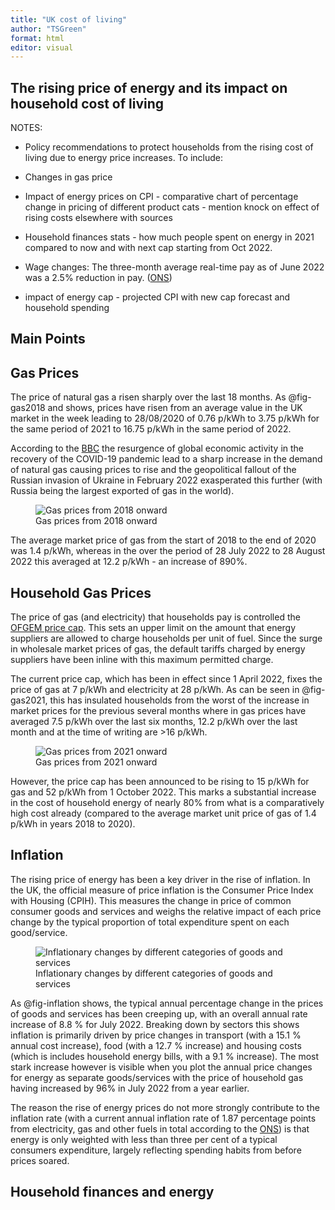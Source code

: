 ```yaml
---
title: "UK cost of living"
author: "TSGreen"
format: html
editor: visual
---
```


## The rising price of energy and its impact on household cost of living

NOTES:

-   Policy recommendations to protect households from the rising cost of living due to energy price increases. To include:

-   Changes in gas price

-   Impact of energy prices on CPI - comparative chart of percentage change in pricing of different product cats - mention knock on effect of rising costs elsewhere with sources

-   Household finances stats - how much people spent on energy in 2021 compared to now and with next cap starting from Oct 2022.

-   Wage changes: The three-month average real-time pay as of June 2022 was a 2.5% reduction in pay. ([ONS](https://www.ons.gov.uk/employmentandlabourmarket/peopleinwork/earningsandworkinghours/timeseries/a3ww/lms))

-   impact of energy cap - projected CPI with new cap forecast and household spending

## Main Points


## Gas Prices

The price of natural gas a risen sharply over the last 18 months. As @fig-gas2018 and shows, prices have risen from an average value in the UK market in the week leading to 28/08/2020 of 0.76 p/kWh to 3.75 p/kWh for the same period of 2021 to 16.75 p/kWh in the same period of 2022.

According to the [BBC](https://www.bbc.co.uk/news/explainers-62644537) the resurgence of global economic activity in the recovery of the COVID-19 pandemic lead to a sharp increase in the demand of natural gas causing prices to rise and the geopolitical fallout of the Russian invasion of Ukraine in February 2022 exasperated this further (with Russia being the largest exported of gas in the world).

![Gas prices from 2018 onward](gas_prices_2018.png){#fig-gas2018 fig-alt="The system average price of gas since 2018, showing a steep increase from around mid-2021. The typical price increases from less than 2 pence per kilo watt hour to 16 currently."}

The average market price of gas from the start of 2018 to the end of 2020 was 1.4 p/kWh, whereas in the over the period of 28 July 2022 to 28 August 2022 this averaged at 12.2 p/kWh - an increase of 890%.

## Household Gas Prices

The price of gas (and electricity) that households pay is controlled the [OFGEM price cap](https://www.ofgem.gov.uk/information-consumers/energy-advice-households/check-if-energy-price-cap-affects-you). This sets an upper limit on the amount that energy suppliers are allowed to charge households per unit of fuel. Since the surge in wholesale market prices of gas, the default tariffs charged by energy suppliers have been inline with this maximum permitted charge.

The current price cap, which has been in effect since 1 April 2022, fixes the price of gas at 7 p/kWh and electricity at 28 p/kWh. As can be seen in @fig-gas2021, this has insulated households from the worst of the increase in market prices for the previous several months where in gas prices have averaged 7.5 p/kWh over the last six months, 12.2 p/kWh over the last month and at the time of writing are \>16 p/kWh.

![Gas prices from 2021 onward](gas_prices_2021.png){#fig-gas2021 fig-alt="The system average price of gas since 2021, showing a steep increase from around mid-2021. The typical price increases from less than 2 pence per kilo watt hour to 16 currently."}

However, the price cap has been announced to be rising to 15 p/kWh for gas and 52 p/kWh from 1 October 2022. This marks a substantial increase in the cost of household energy of nearly 80% from what is a comparatively high cost already (compared to the average market unit price of gas of 1.4 p/kWh in years 2018 to 2020).

## Inflation

The rising price of energy has been a key driver in the rise of inflation. In the UK, the official measure of price inflation is the Consumer Price Index with Housing (CPIH). This measures the change in price of common consumer goods and services and weighs the relative impact of each price change by the typical proportion of total expenditure spent on each good/service.

![Inflationary changes by different categories of goods and services](indices_change.png){#fig-inflation}

As @fig-inflation shows, the typical annual percentage change in the prices of goods and services has been creeping up, with an overall annual rate increase of 8.8 % for July 2022. Breaking down by sectors this shows inflation is primarily driven by price changes in transport (with a 15.1 % annual cost increase), food (with a 12.7 % increase) and housing costs (which is includes household energy bills, with a 9.1 % increase). The most stark increase however is visible when you plot the annual price changes for energy as separate goods/services with the price of household gas having increased by 96% in July 2022 from a year earlier.

The reason the rise of energy prices do not more strongly contribute to the inflation rate (with a current annual inflation rate of 1.87 percentage points from electricity, gas and other fuels in total according to the [ONS](https://www.ons.gov.uk/economy/inflationandpriceindices/bulletins/consumerpriceinflation/july2022)) is that energy is only weighted with less than three per cent of a typical consumers expenditure, largely reflecting spending habits from before prices soared.

## Household finances and energy

\

